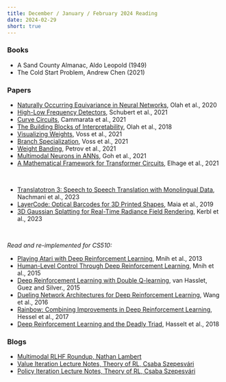 ```yaml
---
title: December / January / February 2024 Reading
date: 2024-02-29
short: true
---
```


### Books

- A Sand County Almanac, Aldo Leopold (1949)
- The Cold Start Problem, Andrew Chen (2021)

### Papers

- [Naturally Occurring Equivariance in Neural Networks](https://distill.pub/2020/circuits/equivariance/), Olah et al., 2020
- [High-Low Frequency Detectors](https://distill.pub/2020/circuits/frequency-edges/), Schubert et al., 2021
- [Curve Circuits](https://distill.pub/2020/circuits/curve-circuits/), Cammarata et al., 2021
- [The Building Blocks of Interpretability](https://distill.pub/2018/building-blocks/), Olah et al., 2018
- [Visualizing Weights](https://distill.pub/2020/circuits/visualizing-weights/), Voss et al., 2021
- [Branch Specialization](https://distill.pub/2020/circuits/branch-specialization/), Voss et al., 2021
- [Weight Banding](https://distill.pub/2020/circuits/weight-banding/), Petrov et al., 2021
- [Multimodal Neurons in ANNs](https://distill.pub/2021/multimodal-neurons/), Goh et al., 2021
- [A Mathematical Framework for Transformer Circuits](https://transformer-circuits.pub/2021/framework/index.html), Elhage et al., 2021

&nbsp;

- [Translatotron 3: Speech to Speech Translation with Monolingual Data](https://arxiv.org/pdf/2305.17547.pdf), Nachmani et al., 2023
- [LayerCode: Optical Barcodes for 3D Printed Shapes](https://www.cs.columbia.edu/cg/layercode/LayerCode_Maia_et_al_2019.pdf), Maia et al., 2019
- [3D Gaussian Splatting for Real-Time Radiance Field Rendering](https://arxiv.org/pdf/2308.04079.pdf), Kerbl et al., 2023

&nbsp;

_Read and re-implemented for CS510:_

- [Playing Atari with Deep Reinforcement Learning](https://arxiv.org/abs/1312.5602), Mnih et al., 2013
- [Human-Level Control Through Deep Reinforcement Learning](https://www.nature.com/articles/nature14236), Mnih et al., 2015
- [Deep Reinforcement Learning with Double Q-learning](https://arxiv.org/abs/1509.06461), van Hasslet, Guez and Silver., 2015
- [Dueling Network Architectures for Deep Reinforcement Learning](https://arxiv.org/abs/1511.06581), Wang et al., 2016
- [Rainbow: Combining Improvements in Deep Reinforcement Learning](https://arxiv.org/abs/1710.02298), Hessel et al., 2017
- [Deep Reinforcement Learning and the Deadly Triad](https://arxiv.org/abs/1812.02648), Hasselt et al., 2018

### Blogs

- [Multimodal RLHF Roundup, Nathan Lambert](https://www.interconnects.ai/p/multimodal-rlhf)
- [Value Iteration Lecture Notes, Theory of RL, Csaba Szepesvári](https://rltheory.github.io/lecture-notes/planning-in-mdps/lec3/)
- [Policy Iteration Lecture Notes, Theory of RL, Csaba Szepesvári](https://rltheory.github.io/lecture-notes/planning-in-mdps/lec4/)
